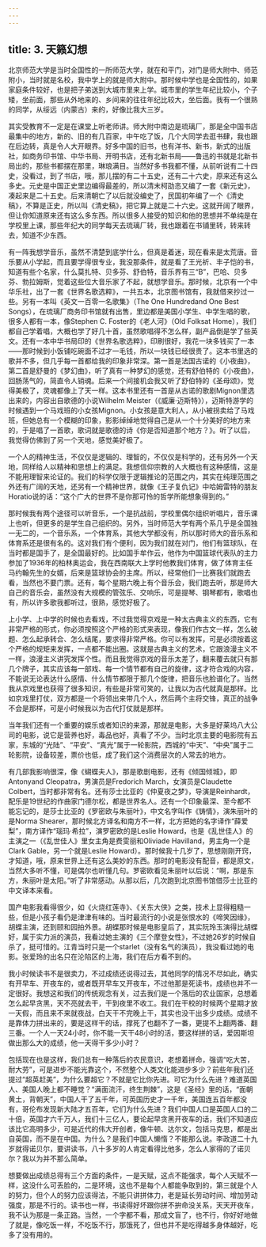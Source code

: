 ```yaml
---
---
---
```

title: 3. 天籁幻想
---




北京师范大学是当时全国性的一所师范大学，就在和平门，对门是师大附中、师范附小，当时就是名校，我中学上的就是师大附中。那时候中学也是全国性的，如果家庭条件较好，也是把子弟送到大城市里来上学。城市里的学生年纪比较小，个子矮，坐前面，那些从外地来的、乡间来的往往年纪比较大，坐后面。我有一个很熟的同学，从绥远（内蒙古）来的，好像比我大三岁。

其实受教育不一定是在课堂上听老师讲。师大附中南边是琉璃厂，那是全中国书店最集中的地方，新的、旧的有几百家，中午吃了饭，几个大同学去逛书肆，我也跟在后边转，真是令人大开眼界。好多中国的旧书，也有洋书、新书，新式的出版社，如商务印书馆、中华书局、开明书店，还有北新书局——鲁迅的书就是北新书局出的，那些书都摆在那里，琳琅满目。当然好多书我都不懂，从前听说有二十四史，没看过，到了书店，哦，那儿摆的有二十五史，还有二十六史，原来还有这么多史。元史是中国正史里边编得最差的，所以清末柯劭忞又编了一套《新元史》，凑起来是二十五史。后来清朝亡了以后就没编史了，民国初年编了一个《清史稿》，不算是正史，所以叫《清史稿》，把它算上就是二十六史。这就开阔了眼界，但让你知道原来还有这么多东西。所以很多人接受的知识和他的思想并不单纯是在学校里上课，那些年纪大的同学每天去琉璃厂转，我也跟着在书铺里转，转来转去，知道不少东西。

有一阵我想学音乐，虽然不清楚到底学什么，但真是着迷，现在看来是太荒唐。音乐要从小学起，而且要学得很专业，我没那条件，就是看了王光祈、丰子恺的书，知道有些个名家，什么莫扎特、贝多芬、舒伯特，音乐界有三“B”，巴哈、贝多芬、勃拉姆斯，觉着这些位大音乐家了不起，就想学音乐。那时候，北京有一个中华乐社，出了一套《世界名歌选粹》，一共五本，北京图书馆有，我就借来抄过一些。另有一本叫《英文一百零一名歌集》（The One Hundredand One Best Songs），在琉璃厂商务印书馆就有出售，里边都是美国小学生、中学生唱的歌，很多人都有一本，像Stephen C. Foster的《老人河》（Old Folksat Home），我们都自己学着唱，大概也学了好几十首，虽然歌唱得不怎么样，副产品倒是学了些英文。还有一本中华书局印的《世界名歌选粹》，印刷很好，我花一块多钱买了一本——那时候到小饭铺吃碗面不过才一毛钱，所以一块钱已经很贵了。这本书里选的歌并不多，但几乎每一首都给我的印象非常深。第一首是法国古诺的《小夜曲》，第二首是舒曼的《梦幻曲》，听了真有一种梦幻的感觉，还有舒伯特的《小夜曲》，回肠荡气的，简直令人销魂。后来一个间接机会我又听了舒伯特的《圣母颂》，觉得美极了，灵魂都像上了天一样。这本书里还有一首是从古诺的歌剧Mignon里选出来的，内容出自歌德的小说Wilhelm Meister（《威廉·迈斯特》），迈斯特游学的时候遇到一个马戏班的小女孩Mignon。小女孩是意大利人，从小被拐卖给了马戏班，但她总有一个模糊的印象，影影绰绰地觉得自己是从一个十分美好的地方来的，于是唱了一首歌，歌词就是歌德的诗《你是否知道那个地方？》。听了以后，我觉得仿佛到了另一个天地，感觉美好极了。

一个人的精神生活，不仅仅是逻辑的、理智的，不仅仅是科学的，还有另外一个天地，同样给人以精神和思想上的满足。我想信仰宗教的人大概也有这种感情，这是不能用理智来论证的。我们的科学仅限于逻辑推论的范围之内，其实在纯理范围之外还有广阔的天地，还另有一个精神世界，就像《王子复仇记》中哈姆雷特的朋友Horatio说的话：“这个广大的世界不是你那可怜的哲学所能想象得到的。”

那时候我有两个途径可以听音乐，一个是抗战前，学校里偶尔组织听唱片，音乐课上也听，但更多的是学生自己组织的。另外，当时师范大学有两个系几乎是全国独一无二的，一个音乐系，一个体育系，其他大学都没有，所以那时师大的音乐系和体育系还是很有名的。这对我们有个便利，因为我们就在对门，他们有篮球队，在当时都是国手了，是全国最好的。比如国手牟作云，他作为中国篮球代表队的主力参加了1936年的柏林奥运会，我在西南联大上学时他教我们体育，做了体育主任马约翰先生的女婿，后来是篮球协会的主席。所以，经常他们一比赛我们就跑去看，当然也不要门票。还有，每个星期六晚上有个音乐会，我们跑去听，那是师大自己的音乐会，虽然没有大规模的管弦乐、交响乐，可是提琴、钢琴都有，歌唱也有，所以许多歌我都听过，很熟，感觉好极了。

上小学、上中学的时候也去看戏，不过我觉得京戏是一种太古典主义的东西，它有非常严格的形式，你必须按照这个严格的形式来表现，像我们作古文一样，怎么破题、怎么起承转合、怎么结尾，要求得非常严格。你可以有发挥，可是必须按着这个严格的规矩来发挥，一点都不能出圈。这就是古典主义的艺术，它跟浪漫主义不一样，浪漫主义讲究发挥个性。而且我觉得京戏的音乐太差了，翻来覆去就只有那几个牌子，其实应该每一部戏、每一个情节都有自己的旋律，这才符合戏的内容，不能说无论表达什么感情、什么情节都限于那几个旋律，把音乐也脸谱化了。当然我从京戏里也获得了很多知识，有些是非常可笑的，让我以为古代就真是那样。比如京戏里打仗，双方都是一个将领出来带几个人，然后两个主将交锋，真正的战争不会是那样，可是小时候我以为古代打仗就是那样。



当年我们还有一个重要的娱乐或者知识的来源，那就是电影，大多是好莱坞八大公司的电影，说它是营养也好，毒品也好，真看了不少。当时北京主要的电影院有五家，东城的“光陆”、“平安”、“真光”属于一轮影院，西城的“中天”、“中央”属于二轮影院，设备较差，票价也低，成了我们这个消费层次的人常去的地方。

有几部我影响很深，像《蝴蝶夫人》，那是歌剧电影，还有《倾国倾城》，即Antonyand Cleopatra，男演员是Fredorich March，女演员是Claudette Colbert，当时都非常有名。还有莎士比亚的《仲夏夜之梦》，导演是Reinhardt，配乐是19世纪的作曲家门德尔松，都是世界名人。还有一个印象最深、至今都不能忘记的，是莎士比亚的《罗密欧与朱丽叶》，中文名字叫作《铸情》，演朱丽叶的是Norma Shearer，那时候北方译名和南方不一样，北方把她的名字译作“薛爱梨”，南方译作“瑙玛·希拉”，演罗密欧的是Leslie Howard，也是《乱世佳人》的主演之一（《乱世佳人》里女主角是费雯丽和Oliviade Havilland，男主角一个是Clark Gable，另一个就是Leslie Howard）。那时候我十几岁了，思想刚刚开窍，才知道，哦，原来世界上还有这么美妙的东西。那时的电影没有配音，都是原文，当然大多听不懂，可是偶尔也听懂几句。罗密欧看见朱丽叶以后说：“啊，那是东方，朱丽叶是太阳。”听了非常感动。从那以后，几次跑到北京图书馆借莎士比亚的中文译本来看。

国产电影我看得很少，如《火烧红莲寺》、《关东大侠》之类，技术上显得粗糙一些，但是小孩子看仍是津津有味的。当时最流行的小说是张恨水的《啼笑因缘》，胡蝶主演，还到颐和园拍外景。胡蝶那时候是电影皇后了，其实阮玲玉演得比胡蝶好，属于实力派的演员，我看过她主演的《三个摩登女性》，不过她26岁的时候自杀了，挺可惜的。江青当时只是一个starlet（没有名气的演员），我没看过她的电影。张爱玲的出名只在沦陷区的上海，我们在后方看不到的。



我小时候读书不是很卖力，不过成绩还说得过去，其他同学的情况不尽如此，确实有开早车、开夜车的，或者既开早车又开夜车，不过他那是死读书，成绩也并不一定很好。我想这和我们的传统观念有关，过去我们是一个落后的农业国家，总想着怎么起早贪黑，天不亮就去干，干到夜里不收工。我们在干校的时候两个星期才放一天假，而且来不来就夜战，白天干不完晚上干，其实也没干出多少成绩。成绩不是靠体力拼出来的，要是这样干的话，撑死了也翻不了一番，更提不上翻两番、翻三番。一个人一天24小时，你不能一天干48小时的活，要这样拼的话，爱因斯坦做出那么大的成绩，他一天得干多少小时？

包括现在也是这样，我们总有一种落后的农民意识，老想着拼命，强调“吃大苦，耐大劳”，可是进步不能光靠这个，不然整个人类文化能进步多少？前些年我们还提过“超英赶美”，为什么要超它？不就是它比你先进。可它为什么先进？难道英国人、美国人晚上都不睡觉？“满面流汗，终生荆棘”，这是《圣经》里的话，“面朝黄土，背朝天”，中国人干了五千年，可英国历史才一千年，美国连五百年都没有，哥伦布发现新大陆才五百年，它们为什么先进？我们中国人口是英国人口的二十倍，英国才六千万人，我们十三亿人，要论起早贪黑开夜车的话，我们不知道应该比它高明多少，可是近代的伟大开创者，像牛顿、达尔文，包括马克思，都是出自英国，而不是在中国。为什么？是我们中国人懒惰？不能那么说。李政道二十九岁就得诺贝尔，要讲读书，八十多岁的人肯定看得比他多，怎么人家得的了诺贝尔？我以为并不那么简单。

想要做出成绩总得有三个方面的条件，一是天赋，这点不能强求，每个人天赋不一样，这没什么可丢脸的，二是环境，这也不是每个人都能争取到的，第三就是个人的努力，但个人的努力应该得法，不能只讲拼体力，老是延长劳动时间、增加劳动强度，那是不行的。读书也一样，书读得好坏跟你拼不拚命没关系，天天开夜车，我不认为那是一条正路。当然，一个字都不看，那成文盲了，也不行，你好好地做了就是，像吃饭一样，不吃饭不行，那饿死了，但也并不是吃得越多身体越好，吃多了没有用的。